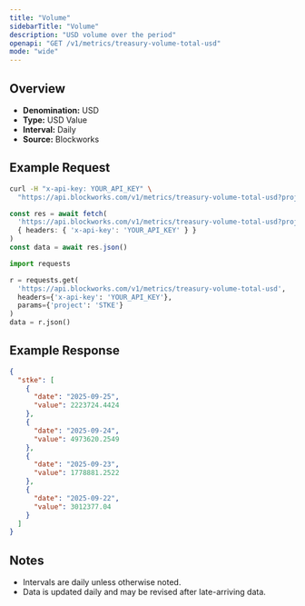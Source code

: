 ```yaml
---
title: "Volume"
sidebarTitle: "Volume"
description: "USD volume over the period"
openapi: "GET /v1/metrics/treasury-volume-total-usd"
mode: "wide"
---
```


## Overview

- **Denomination:** USD
- **Type:** USD Value
- **Interval:** Daily
- **Source:** Blockworks

## Example Request

<CodeGroup>

```bash cURL
curl -H "x-api-key: YOUR_API_KEY" \
  "https://api.blockworks.com/v1/metrics/treasury-volume-total-usd?project=STKE"
```

```typescript TypeScript
const res = await fetch(
  'https://api.blockworks.com/v1/metrics/treasury-volume-total-usd?project=STKE',
  { headers: { 'x-api-key': 'YOUR_API_KEY' } }
)
const data = await res.json()
```

```python Python
import requests

r = requests.get(
  'https://api.blockworks.com/v1/metrics/treasury-volume-total-usd',
  headers={'x-api-key': 'YOUR_API_KEY'},
  params={'project': 'STKE'}
)
data = r.json()
```

</CodeGroup>

## Example Response

```json
{
  "stke": [
    {
      "date": "2025-09-25",
      "value": 2223724.4424
    },
    {
      "date": "2025-09-24",
      "value": 4973620.2549
    },
    {
      "date": "2025-09-23",
      "value": 1778881.2522
    },
    {
      "date": "2025-09-22",
      "value": 3012377.04
    }
  ]
}
```

## Notes
- Intervals are daily unless otherwise noted.
- Data is updated daily and may be revised after late-arriving data.